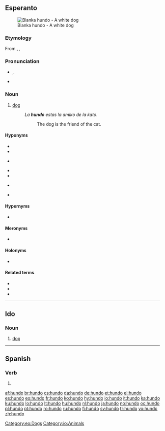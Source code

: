 ==Esperanto==
{{wikipedia|lang=eo}}
[[File:2008-07-11 White German Shepherd pup chilling at the Coker Arboretum.jpg|thumb|Blanka hundo - A white dog]]

===Etymology===
From {{etyl|de|eo}} {{term|Hund|lang=de}}, {{etyl|nl|eo}} {{term|hond|lang=nl}}, {{etyl|en|eo}} {{term|hound}}

===Pronunciation===
* {{IPA|lang=eo|/ˈhundo/}}, {{SAMPA|lang=eo|/"hundo/}}
* {{hyphenation|hun|do}}

===Noun===
{{eo-noun}}

# [[dog]]
#: ''La '''hundo''' estas la amiko de la kato''.
#:: The dog is the friend of the cat.

====Hyponyms====
* {{l|eo|ĉenhundo|gloss=[[guard]] dog}}
* {{l|eo|hundaĉo|gloss=an ugly dog, a [[cur]]}}
* {{l|eo|hundiĉo|gloss=a male dog}} {{qualifier|neologism}}
* {{l|eo|hundido|gloss=a [[puppy]]}}
* {{l|eo|hundino|gloss=a female dog, a [[bitch]]}}
* {{l|eo|hunduko|gloss=a [[castrated]] dog}} {{qualifier|neologism}}
* {{l|eo|virhundo|gloss=a male dog}}

====Hypernyms====
* {{l|eo|kaniso|gloss=member of the Canis genus}}

====Meronyms====
* {{l|eo|hundaĵo|gloss=dog [[meat]]}}

====Holonyms====
* {{l|eo|hundaro|gloss=a [[pack]] of dogs}}

====Related terms====
* {{l|eo|hunda|gloss=[[canine]]}}
* {{l|eo|hundejo|gloss=a [[kennel]]}}
* {{l|eo|hundujo|gloss=a [[doghouse]]}}

[[Category:eo:Dogs]]
{{eo GCSE|3}}
{{eo BRO|4}}
{{Universala Vortaro}}

----

==Ido==

===Noun===
{{io-noun|hund}}

# [[dog]]

[[Category:io:Animals]]

----

==Spanish==

===Verb===
{{es-verb-form|hundir}}

# {{es-verb form of|ending=ir|mood=indicative|tense=present|pers=1|number=singular|[[hundir]]}}

[[af:hundo]]
[[br:hundo]]
[[cs:hundo]]
[[da:hundo]]
[[de:hundo]]
[[et:hundo]]
[[el:hundo]]
[[es:hundo]]
[[eo:hundo]]
[[fr:hundo]]
[[ko:hundo]]
[[hy:hundo]]
[[io:hundo]]
[[it:hundo]]
[[ka:hundo]]
[[ku:hundo]]
[[lo:hundo]]
[[lt:hundo]]
[[hu:hundo]]
[[nl:hundo]]
[[ja:hundo]]
[[no:hundo]]
[[oc:hundo]]
[[pl:hundo]]
[[pt:hundo]]
[[ro:hundo]]
[[ru:hundo]]
[[fi:hundo]]
[[sv:hundo]]
[[tr:hundo]]
[[vo:hundo]]
[[zh:hundo]]